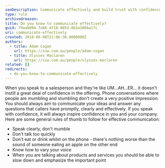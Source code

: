 ```yaml
---
seoDescription: Communicate effectively and build trust with confidence by speaking clearly, at a moderate pace, and varying your tone.
type: rule
archivedreason:
title: Do you know to communicate effectively?
guid: 79aab094-7a86-4f18-985d-8b3a106ba17c
uri: communicate-effectively
created: 2018-06-08T21:06:30.0000000Z
authors:
  - title: Adam Cogan
    url: https://ssw.com.au/people/adam-cogan
  - title: Ulysses Maclaren
    url: https://ssw.com.au/people/ulysses-maclaren
related: []
redirects:
  - do-you-know-to-communicate-effectively
---
```


When you speak to a salesperson and they're like UM...AH...ER... it doesn't instill a great deal of confidence in the offering. Phone conversations where people are mumbling and stumbling don't create a very positive impression. You should always aim to communicate your ideas and answer any questions that callers have promptly, clearly and effectively. If you speak with confidence, it will always inspire confidence in you and your company. Here are some general rules of thumb to follow for effective communication:
- Speak clearly, don't mumble
- Don't talk too quickly
- Don't eat or drink whilst on the phone - there's nothing worse than the sound of someone eating an apple on the other end
- Know how to vary your voice
- When you are talking about products and services you should be able to slow down and emphasize the important point